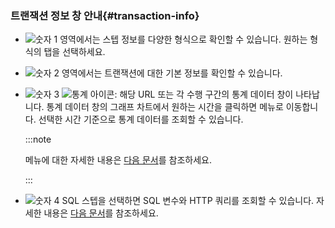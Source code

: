 ### 트랜잭션 정보 창 안내{#transaction-info}

<ImgLang img='transaction-info-window.png' desc='트랜잭션 정보' />

* ![숫자 1](/img/number-01.png) 영역에서는 스텝 정보를 다양한 형식으로 확인할 수 있습니다. 원하는 형식의 탭을 선택하세요.

* ![숫자 2](/img/number-02.png) 영역에서는 트랜잭션에 대한 기본 정보를 확인할 수 있습니다.

* ![숫자 3](/img/number-03.png) ![통계 아이콘](/img/ic-static.svg): 해당 URL 또는 각 수행 구간의 통계 데이터 창이 나타납니다. 통계 데이터 창의 그래프 차트에서 원하는 시간을 클릭하면 <Cmdname sid="side_statistics" className="uitext" /> 메뉴로 이동합니다. 선택한 시간 기준으로 통계 데이터를 조회할 수 있습니다.

  :::note

  <Cmdname sid="side_statistics" className="uitext" /> 메뉴에 대한 자세한 내용은 [다음 문서](analysis-apm-trs)를 참조하세요.

  :::

* ![숫자 4](/img/number-04.png) SQL 스텝을 선택하면 SQL 변수와 HTTP 쿼리를 조회할 수 있습니다. 자세한 내용은 [다음 문서](#transaction-parameter)를 참조하세요.